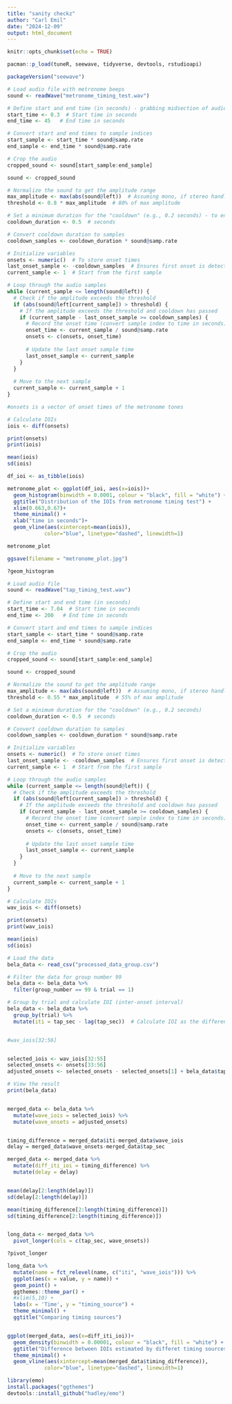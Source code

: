 ```yaml
---
title: "sanity checkz"
author: "Carl Emil"
date: "2024-12-09"
output: html_document
---
```


```r
knitr::opts_chunk$set(echo = TRUE)
```

```r
pacman::p_load(tuneR, seewave, tidyverse, devtools, rstudioapi)
```

```r
packageVersion("seewave")
```


```r
# Load audio file with metronome beeps 
sound <- readWave("metronome_timing_test.wav")

# Define start and end time (in seconds) - grabbing midsection of audiofile (remove very end and beginning)
start_time <- 0.3  # Start time in seconds
end_time <- 45   # End time in seconds

# Convert start and end times to sample indices
start_sample <- start_time * sound@samp.rate
end_sample <- end_time * sound@samp.rate

# Crop the audio
cropped_sound <- sound[start_sample:end_sample]

sound <- cropped_sound

# Normalize the sound to get the amplitude range
max_amplitude <- max(abs(sound@left))  # Assuming mono, if stereo handle both channels - 
threshold <- 0.8 * max_amplitude  # 80% of max amplitude

# Set a minimum duration for the "cooldown" (e.g., 0.2 seconds) - to ensure detection of each tone only once 
cooldown_duration <- 0.5  # seconds

# Convert cooldown duration to samples
cooldown_samples <- cooldown_duration * sound@samp.rate

# Initialize variables
onsets <- numeric()  # To store onset times
last_onset_sample <- -cooldown_samples  # Ensures first onset is detected
current_sample <- 1  # Start from the first sample

# Loop through the audio samples
while (current_sample <= length(sound@left)) {
  # Check if the amplitude exceeds the threshold
  if (abs(sound@left[current_sample]) > threshold) {
    # If the amplitude exceeds the threshold and cooldown has passed
    if (current_sample - last_onset_sample >= cooldown_samples) {
      # Record the onset time (convert sample index to time in seconds)
      onset_time <- current_sample / sound@samp.rate
      onsets <- c(onsets, onset_time)
      
      # Update the last onset sample time
      last_onset_sample <- current_sample
    }
  }
  
  # Move to the next sample
  current_sample <- current_sample + 1
}
```

```r
#onsets is a vector of onset times of the metronome tones

# Calculate IOIs
iois <- diff(onsets)

print(onsets)
print(iois)

mean(iois)
sd(iois)

df_ioi <- as_tibble(iois)

metronome_plot <- ggplot(df_ioi, aes(x=iois))+
  geom_histogram(binwidth = 0.0001, colour = "black", fill = "white") +
  ggtitle("Distribution of the IOIs from metronome timing test") +
  xlim(0.663,0.67)+
  theme_minimal() +
  xlab("time in seconds")+
  geom_vline(aes(xintercept=mean(iois)),
            color="blue", linetype="dashed", linewidth=1)

metronome_plot

ggsave(filename = "metronome_plot.jpg")

?geom_histogram
```



```r
# Load audio file
sound <- readWave("tap_timing_test.wav")

# Define start and end time (in seconds)
start_time <- 7.04  # Start time in seconds
end_time <- 200   # End time in seconds

# Convert start and end times to sample indices
start_sample <- start_time * sound@samp.rate
end_sample <- end_time * sound@samp.rate

# Crop the audio
cropped_sound <- sound[start_sample:end_sample]

sound <- cropped_sound

# Normalize the sound to get the amplitude range
max_amplitude <- max(abs(sound@left))  # Assuming mono, if stereo handle both channels
threshold <- 0.55 * max_amplitude  # 55% of max amplitude

# Set a minimum duration for the "cooldown" (e.g., 0.2 seconds)
cooldown_duration <- 0.5  # seconds

# Convert cooldown duration to samples
cooldown_samples <- cooldown_duration * sound@samp.rate

# Initialize variables
onsets <- numeric()  # To store onset times
last_onset_sample <- -cooldown_samples  # Ensures first onset is detected
current_sample <- 1  # Start from the first sample

# Loop through the audio samples
while (current_sample <= length(sound@left)) {
  # Check if the amplitude exceeds the threshold
  if (abs(sound@left[current_sample]) > threshold) {
    # If the amplitude exceeds the threshold and cooldown has passed
    if (current_sample - last_onset_sample >= cooldown_samples) {
      # Record the onset time (convert sample index to time in seconds)
      onset_time <- current_sample / sound@samp.rate
      onsets <- c(onsets, onset_time)
      
      # Update the last onset sample time
      last_onset_sample <- current_sample
    }
  }
  
  # Move to the next sample
  current_sample <- current_sample + 1
}

# Calculate IOIs
wav_iois <- diff(onsets)

print(onsets)
print(wav_iois)

mean(iois)
sd(iois)
```

```r
# Load the data
bela_data <- read_csv("processed_data_group.csv")

# Filter the data for group number 99
bela_data <- bela_data %>% 
  filter(group_number == 99 & trial == 1)

# Group by trial and calculate IOI (inter-onset interval)
bela_data <- bela_data %>% 
  group_by(trial) %>% 
  mutate(iti = tap_sec - lag(tap_sec))  # Calculate IOI as the difference from the previous tap


#wav_iois[32:56]


selected_iois <- wav_iois[32:55]
selected_onsets <- onsets[33:56] 
adjusted_onsets <- selected_onsets - selected_onsets[1] + bela_data$tap_sec[1]

# View the result
print(bela_data)


merged_data <- bela_data %>%
  mutate(wave_iois = selected_iois) %>% 
  mutate(wave_onsets = adjusted_onsets)


timing_difference = merged_data$iti-merged_data$wave_iois
delay = merged_data$wave_onsets-merged_data$tap_sec

merged_data <- merged_data %>%
  mutate(diff_iti_ioi = timing_difference) %>%
  mutate(delay = delay)


mean(delay[2:length(delay)])
sd(delay[2:length(delay)])

mean(timing_difference[2:length(timing_difference)])
sd(timing_difference[2:length(timing_difference)])


long_data <- merged_data %>% 
  pivot_longer(cols = c(tap_sec, wave_onsets))

?pivot_longer

long_data %>% 
  mutate(name = fct_relevel(name, c("iti", "wave_iois"))) %>%
  ggplot(aes(x = value, y = name)) +
  geom_point() +
  ggthemes::theme_par() +
  #xlim(5,10) +
  labs(x = 'Time', y = "timing_source") +
  theme_minimal() +
  ggtitle("Comparing timing sources")


ggplot(merged_data, aes(x=diff_iti_ioi))+
  geom_density(binwidth = 0.00001, colour = "black", fill = "white") +
  ggtitle("Difference between IOIs estimated by differet timing sources") +
  theme_minimal() +
  geom_vline(aes(xintercept=mean(merged_data$timing_difference)),
            color="blue", linetype="dashed", linewidth=1)
```

```r
library(emo)
install.packages("ggthemes")
devtools::install_github("hadley/emo")


```

